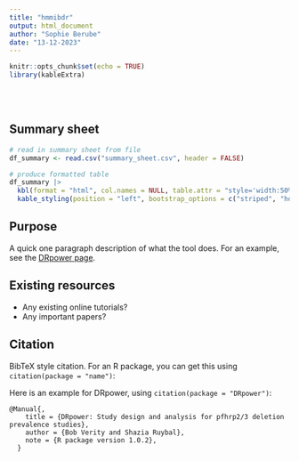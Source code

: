 ```yaml
---
title: "hmmibdr"
output: html_document
author: "Sophie Berube"
date: "13-12-2023"
---
```


```r
knitr::opts_chunk$set(echo = TRUE)
library(kableExtra)
```

<br/>
<br/>

## Summary sheet

```r
# read in summary sheet from file
df_summary <- read.csv("summary_sheet.csv", header = FALSE)

# produce formatted table
df_summary |>
  kbl(format = "html", col.names = NULL, table.attr = "style='width:50%;'", escape = FALSE) |>
  kable_styling(position = "left", bootstrap_options = c("striped", "hover", "condensed"))
```

## Purpose

A quick one paragraph description of what the tool does. For an example, see the [DRpower page](https://mrc-ide.github.io/PGEforge/tutorials/DRpower/DRpower_background.html).

## Existing resources

- Any existing online tutorials?
- Any important papers?

## Citation

BibTeX style citation. For an R package, you can get this using `citation(package = "name")`:

Here is an example for DRpower, using `citation(package = "DRpower")`:

```
@Manual{,
    title = {DRpower: Study design and analysis for pfhrp2/3 deletion prevalence studies},
    author = {Bob Verity and Shazia Ruybal},
    note = {R package version 1.0.2},
  }
```